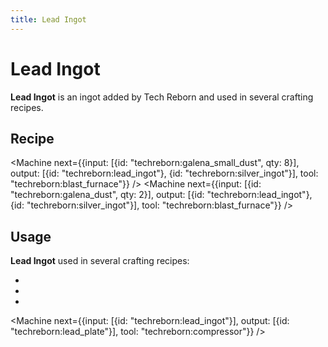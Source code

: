 ```yaml
---
title: Lead Ingot
---
```


<ItemImage file="lead_ingot" alt="Ingots" size="200" />

# Lead Ingot

**Lead Ingot** is an ingot added by Tech Reborn and used in several crafting recipes.

## Recipe

<CraftingTable recipe="input techreborn:lead_nugget techreborn:lead_nugget techreborn:lead_nugget input techreborn:lead_nugget techreborn:lead_nugget techreborn:lead_nugget input techreborn:lead_nugget techreborn:lead_nugget techreborn:lead_nugget output techreborn:lead_ingot"/>
<CraftingTable recipe="input air air air input air techreborn:lead_storage_block air input air air air output techreborn:lead_ingot,9"/>

<Machine recipe="input techreborn:raw_lead output techreborn:lead_ingot tool techreborn:iron_furnace" />
<Machine recipe="input techreborn:lead_ore output techreborn:lead_ingot tool techreborn:iron_furnace" />
<Machine recipe="input techreborn:deepslate_lead_ore output techreborn:lead_ingot tool techreborn:iron_furnace" />

<Machine next={{input: [{id: "techreborn:galena_small_dust", qty: 8}], output: [{id: "techreborn:lead_ingot"}, {id: "techreborn:silver_ingot"}], tool: "techreborn:blast_furnace"}} />
<Machine next={{input: [{id: "techreborn:galena_dust", qty: 2}], output: [{id: "techreborn:lead_ingot"}, {id: "techreborn:silver_ingot"}], tool: "techreborn:blast_furnace"}} />

## Usage

**Lead Ingot** used in several crafting recipes:

- <McItem slug="techreborn:lead_nugget"/>
- <McItem slug="techreborn:lead_storage_block"/>
- <McItem slug="techreborn:red_cell_battery"/>

<Machine next={{input: [{id: "techreborn:lead_ingot"}], output: [{id: "techreborn:lead_plate"}], tool: "techreborn:compressor"}} />
